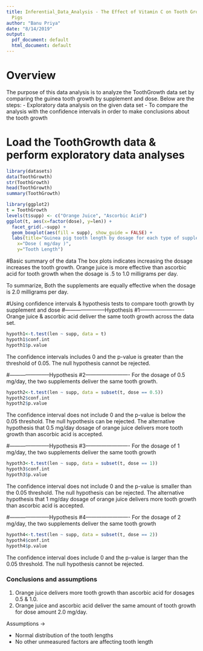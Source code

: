 ---
title: Inferential_Data_Analysis - The Effect of Vitamin C on Tooth Growth in Guinea
  Pigs
author: "Banu Priya"
date: "8/14/2019"
output:
  pdf_document: default
  html_document: default
---

# Overview
The purpose of this data analysis is to analyze the ToothGrowth data set by
comparing the guinea tooth growth by supplement and dose. Below are the steps:
 - Exploratory data analysis on the given data set
 - To compare the analysis with the confidence intervals in order to make conclusions about the tooth growth 

# Load the ToothGrowth data & perform exploratory data analyses
```{r results='hide'}
library(datasets)
data(ToothGrowth)
str(ToothGrowth)
head(ToothGrowth)
summary(ToothGrowth)
```

```{r}
library(ggplot2)
t = ToothGrowth
levels(t$supp) <- c("Orange Juice", "Ascorbic Acid")
ggplot(t, aes(x=factor(dose), y=len)) + 
  facet_grid(.~supp) +
  geom_boxplot(aes(fill = supp), show_guide = FALSE) +
  labs(title="Guinea pig tooth length by dosage for each type of supplement", 
    x="Dose ( mg/day )",
    y="Tooth Length")
```

#Basic summary of the data
The box plots indicates increasing the dosage increases the tooth growth. Orange
juice is more effective than ascorbic acid for tooth growth when the dosage is .5
to 1.0 milligrams per day. 

To summarize, Both the supplements are equally effective when the dosage is 2.0 milligrams per day.

#Using confidence intervals & hypothesis tests to compare tooth growth by supplement and dose
#-----------------------Hypothesis #1-------------------------
Orange juice & ascorbic acid deliver the same tooth growth across the data set.
```{r}
hypoth1<-t.test(len ~ supp, data = t)
hypoth1$conf.int
hypoth1$p.value
```
The confidence intervals includes 0 and the p-value is greater than the 
threshold of 0.05.  The null hypothesis cannot be rejected.

#-----------------------Hypothesis #2-------------------------
For the dosage of 0.5 mg/day, the two supplements deliver the same tooth growth.
```{r}
hypoth2<-t.test(len ~ supp, data = subset(t, dose == 0.5))
hypoth2$conf.int
hypoth2$p.value
```
The confidence interval does not include 0 and the p-value is below the 0.05 
threshold. The null hypothesis can be rejected. The alternative hypothesis 
that 0.5 mg/day dosage of orange juice delivers more tooth growth than ascorbic 
acid is accepted.

#-----------------------Hypothesis #3-------------------------
For the dosage of 1 mg/day, the two supplements deliver the same tooth growth
```{r}
hypoth3<-t.test(len ~ supp, data = subset(t, dose == 1))
hypoth3$conf.int
hypoth3$p.value
```
The confidence interval does not include 0 and the p-value is smaller than the 
0.05 threshold. The null hypothesis can be rejected. The alternative hypothesis 
that 1 mg/day dosage of orange juice delivers more tooth growth than ascorbic 
acid is accepted.

#-----------------------Hypothesis #4-------------------------
For the dosage of 2 mg/day, the two supplements deliver the same tooth growth
```{r}
hypoth4<-t.test(len ~ supp, data = subset(t, dose == 2))
hypoth4$conf.int
hypoth4$p.value
```
The confidence interval does include 0 and the p-value is larger than the 
0.05 threshold. The null hypothesis cannot be rejected.


### Conclusions and assumptions
1. Orange juice delivers more tooth growth than ascorbic acid for dosages 0.5 & 
1.0. 
2. Orange juice and ascorbic acid deliver the same amount of tooth growth for 
dose amount 2.0 mg/day.  

Assumptions ->

* Normal distribution of the tooth lengths
* No other unmeasured factors are affecting tooth length